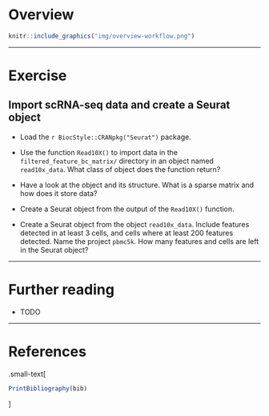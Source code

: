 # Overview

```r
knitr::include_graphics("img/overview-workflow.png")
```

---

# Exercise

## Import scRNA-seq data and create a Seurat object

- Load the `r BiocStyle::CRANpkg("Seurat")` package.

- Use the function `Read10X()` to import data in the `filtered_feature_bc_matrix/` directory in an object named `read10x_data`.
  What class of object does the function return?

- Have a look at the object and its structure.
  What is a sparse matrix and how does it store data?

- Create a Seurat object from the output of the `Read10X()` function.

- Create a Seurat object from the object `read10x_data`.
  Include features detected in at least 3 cells,
  and cells where at least 200 features detected.
  Name the project `pbmc5k`.
  How many features and cells are left in the Seurat object?

---

# Further reading

- TODO

---

# References

.small-text[
```r
PrintBibliography(bib)
```
]
